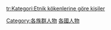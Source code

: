 {{Commonscat|Race}}
{{Categories by country|nocat}}

[[Category:各族群人物|Category:各族群人物]]
[[Category:各國人物|]]

[[tr:Kategori:Etnik_kökenlerine_göre_kişiler|tr:Kategori:Etnik kökenlerine göre kişiler]]